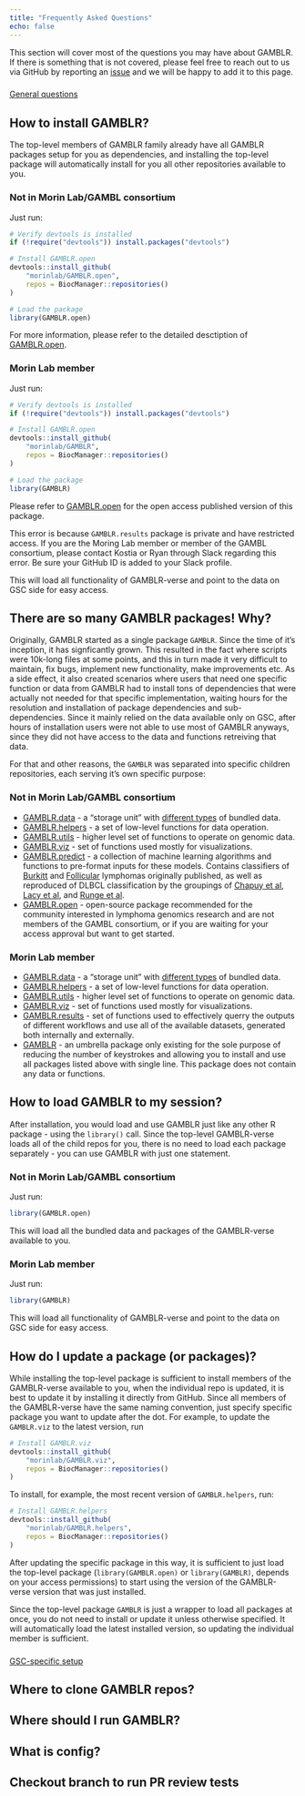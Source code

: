 ```yaml
---
title: "Frequently Asked Questions"
echo: false
---
```


This section will cover most of the questions you may have about GAMBLR. If there is something that is not covered, please feel free to reach out to us via GitHub by reporting an [issue](https://github.com/morinlab/GAMBLR/issues/new) and we will be happy to add it to this page.

###


<div class="d-grid gap-2"><a class="btn btn-lg btn-primary" data-bs-toggle="collapse" href="#General" role="button" aria-expanded="false" aria-controls="General">General questions</a></div>

::: {#General .collapse .multi-collapse}

## How to install GAMBLR?

The top-level members of GAMBLR family already have all GAMBLR packages setup for you as dependencies, and installing the top-level package will automatically install for you all other repositories available to you.

:::{.panel-tabset}

### **Not** in Morin Lab/GAMBL consortium

Just run:

```r
# Verify devtools is installed
if (!require("devtools")) install.packages("devtools")

# Install GAMBLR.open
devtools::install_github(
    "morinlab/GAMBLR.open",
    repos = BiocManager::repositories()
)

# Load the package
library(GAMBLR.open)
```

For more information, please refer to the detailed desctiption of [GAMBLR.open](https://morinlab.github.io/GAMBLR.open/).

### Morin Lab member

Just run:

```r
# Verify devtools is installed
if (!require("devtools")) install.packages("devtools")

# Install GAMBLR.open
devtools::install_github(
    "morinlab/GAMBLR",
    repos = BiocManager::repositories()
)

# Load the package
library(GAMBLR)
```

::: {.callout-note title="Got permission error at this step?" collapse="true"}

Please refer to [GAMBLR.open](https://morinlab.github.io/GAMBLR.open/) for the open access published version of this package.

This error is because `GAMBLR.results` package is private and have restricted access. If you are the Moring Lab member or member of the GAMBL consortium, please contact Kostia or Ryan through Slack regarding this error. Be sure your GitHub ID is added to your Slack profile.

:::

This will load all functionality of GAMBLR-verse and point to the data on GSC side for easy access.

:::

## There are so many GAMBLR packages! Why?

Originally, GAMBLR started as a single package `GAMBLR`. Since the time of it's inception, it has signficantly grown. This resulted in the fact where scripts were 10k-long files at some points, and this in turn made it very difficult to maintain, fix bugs, implement new functionality, make improvements etc. As a side effect, it also created scenarios where users that need one specific function or data from GAMBLR had to install tons of dependencies that were actually not needed for that specific implementation, waiting hours for the resolution and installation of package dependencies and sub-dependencies. Since it mainly relied on the data available only on GSC, after hours of installation users were not able to use most of GAMBLR anyways, since they did not have access to the data and functions retreiving that data.

For that and other reasons, the `GAMBLR` was separated into specific children repositories, each serving it's own specific purpose:

:::{.panel-tabset}

### **Not** in Morin Lab/GAMBL consortium

* [GAMBLR.data](https://github.com/morinlab/GAMBLR.data) - a "storage unit" with [different types](https://morinlab.github.io/GAMBLR.data/resources/bundled_data.html) of bundled data.
* [GAMBLR.helpers](https://github.com/morinlab/GAMBLR.helpers) - a set of low-level functions for data operation.
* [GAMBLR.utils](https://github.com/morinlab/GAMBLR.utils) - higher level set of functions to operate on genomic data.
* [GAMBLR.viz](https://github.com/morinlab/GAMBLR.viz) - set of functions used mostly for visualizations.
* [GAMBLR.predict](https://github.com/morinlab/GAMBLR.predict) - a collection of machine learning algorithms and functions to pre-format inputs for these models. Contains classifiers of [Burkitt](https://doi.org/10.1182/blood.2022016534) and [Follicular](https://doi.org/10.1182/blood.2022018719) lymphomas originally published, as well as reproduced of DLBCL classification by the groupings of [Chapuy et al](https://doi.org/10.1038/s41591-018-0016-8), [Lacy et al](https://doi.org/10.1182/blood.2019003535), and [Runge et al](https://doi.org/10.1111/bjh.17132).
* [GAMBLR.open](https://github.com/morinlab/GAMBLR.open) - open-source package recommended for the community interested in lymphoma genomics research and are not members of the GAMBL consortium, or if you are waiting for your access approval but want to get started.

### Morin Lab member

* [GAMBLR.data](https://github.com/morinlab/GAMBLR.data) - a "storage unit" with [different types](https://morinlab.github.io/GAMBLR.data/resources/bundled_data.html) of bundled data.
* [GAMBLR.helpers](https://github.com/morinlab/GAMBLR.helpers) - a set of low-level functions for data operation.
* [GAMBLR.utils](https://github.com/morinlab/GAMBLR.utils) - higher level set of functions to operate on genomic data.
* [GAMBLR.viz](https://github.com/morinlab/GAMBLR.viz) - set of functions used mostly for visualizations.
* [GAMBLR.results](https://github.com/morinlab/GAMBLR.results) - set of functions used to effectively querry the outputs of different workflows and use all of the available datasets, generated both internally and externally.
* [GAMBLR](https://github.com/morinlab/GAMBLR) - an umbrella package only existing for the sole purpose of reducing the number of keystrokes and allowing you to install and use all packages listed above with single line. This package does not contain any data or functions.

:::

## How to load GAMBLR to my session?

After installation, you would load and use GAMBLR just like any other R package - using the `library()` call. Since the top-level GAMBLR-verse loads all of the child repos for you, there is no need to load each package separately - you can use GAMBLR with just one statement.

:::{.panel-tabset}

### **Not** in Morin Lab/GAMBL consortium

Just run:

```r
library(GAMBLR.open)
```

This will load all the bundled data and packages of the GAMBLR-verse available to you.

### Morin Lab member

Just run:

```r
library(GAMBLR)
```

This will load all functionality of GAMBLR-verse and point to the data on GSC side for easy access.

:::


## How do I update a package (or packages)?

While installing the top-level package is sufficient to install members of the GAMBLR-verse available to you, when the individual repo is updated, it is best to update it by installing it directly from GitHub. Since all members of the GAMBLR-verse have the same naming convention, just specify specific package you want to update after the dot. For example, to update the `GAMBLR.viz` to the latest version, run

```r
# Install GAMBLR.viz
devtools::install_github(
    "morinlab/GAMBLR.viz",
    repos = BiocManager::repositories()
)
```

To install, for example, the most recent version of `GAMBLR.helpers`, run:

```r
# Install GAMBLR.helpers
devtools::install_github(
    "morinlab/GAMBLR.helpers",
    repos = BiocManager::repositories()
)
```

::: {.callout-note}

After updating the specific package in this way, it is sufficient to just load the top-level package (`library(GAMBLR.open)` or `library(GAMBLR)`, depends on your access permissions) to start using the version of the GAMBLR-verse version that was just installed.

:::


::: {.callout-important}

Since the top-level package `GAMBLR` is just a wrapper to load all packages at once, you do not need to install or update it unless otherwise specified. It will automatically load the latest installed version, so updating the individual member is sufficient.

:::


:::

###

<div class="d-grid gap-2"><a class="btn btn-lg btn-primary" data-bs-toggle="collapse" href="#GSCsetup" role="button" aria-expanded="false" aria-controls="GSCsetup">GSC-specific setup</a></div>


::: {#GSCsetup .collapse .multi-collapse}

## Where to clone GAMBLR repos?

## Where should I run GAMBLR?

## What is config?

## Checkout branch to run PR review tests

:::
